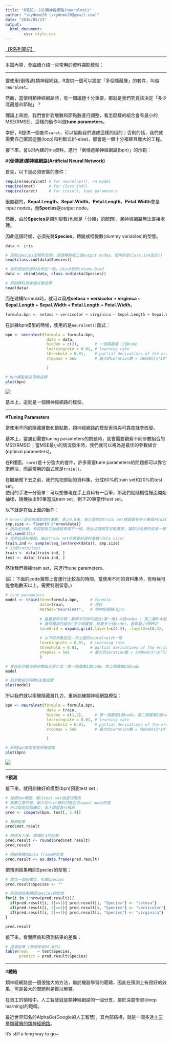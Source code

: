 ```yaml
---
title: "R筆記--(8)類神經網路(neuralnet)"
author: "skydome20 (skydome20@gmail.com)"
date: "2016/05/23"
output: 
  html_document:
        css: style.css
---
```


<a href="http://rpubs.com/skydome20/Table" target="_blank">【R系列筆記】</a>  

------
  
本篇內容，會繼續介紹一些常用的資料探勘模型：   
   
------
   

要使用(倒傳遞)類神經網路，R提供一個可以設定「多個隱藏層」的套件，叫做`neuralnet`。    

然而，當使用類神經網路時，有一個議題十分重要，那就是我們究竟該決定「多少隱藏層和節點」？   

理論上來說，我們會針對層數和節點數進行調整，看怎麼樣的組合會有最小的MSE(RMSE)，這樣的動作叫做**tune parameters**。   

幸好，R提供一個套件`caret`，可以協助我們達成這樣的目的；否則的話，我們就需要自己撰寫迴圈(loop)和判斷式(if-else)，那會是一個十分複雜且龐大的工程。   

接下來，會以R內建的iris資料，進行「倒傳遞類神經網路(bpn)」的示範：

#**(倒傳遞)類神經網路(Artificial Neural Network)**   

首先，以下是必須安裝的套件：
```r
require(neuralnet) # for neuralnet(), nn model
require(nnet)      # for class.ind()
require(caret)     # for train(), tune parameters

```

很直觀的，**Sepal.Length、Sepal.Width、Petal.Length、Petal.Width**會是input nodes，而**Species**是output node。

然而，由於**Species**是類別變數(也就是「分類」的問題)，類神經網路無法直接處理。   

因此這個時候，必須先將**Species**，轉變成啞變數(dummy variables)的型態。

```r
data <- iris

# 因為Species是類別型態，這邊轉換成三個output nodes，使用的是class.ind函式()
head(class.ind(data$Species))

# 並和原始的資料合併在一起，cbind意即column-bind
data <- cbind(data, class.ind(data$Species))

# 原始資料就會變成像這樣
head(data)
```

而在建構formula時，就可以寫成**setosa + versicolor + virginica ~ Sepal.Length + Sepal.Width + Petal.Length + Petal.Width**。

```r
formula.bpn <- setosa + versicolor + virginica ~ Sepal.Length + Sepal.Width + Petal.Length + Petal.Width
```

在訓練bpn模型的時候，使用的是`neuralnet()`函式：

```r
bpn <- neuralnet(formula = formula.bpn, 
                  data = data,
                  hidden = c(2),       # 一個隱藏層：2個node
                  learningrate = 0.01, # learning rate
                  threshold = 0.01,    # partial derivatives of the error function, a stopping criteria
                  stepmax = 5e5        # 最大的ieration數 = 500000(5*10^5)

                  )

# bpn模型會長得像這樣
plot(bpn)
```
<img src="1.png">   

基本上，這就是一個類神經網路的模型。

------

#**Tuning Parameters**   

當使用不同的隱藏層數和節點數，類神經網路的模型表現與可靠度就會改變。   

基本上，當遇到需要tuning parameters的問題時，就會需要觀察不同參數組合的MSE(RMSE)；當MSE最小的情況發生時，我們就可以視為是最佳的參數組合(optimal parameters)。   

在R裡面，`caret`是十分強大的套件，許多需要tune parameters的問題都可以靠它來解決，而最常用的函式就是`train()`。   

在繼續做下去之前，我們先把原始的資料集，分成80%的train set和20%的test set。   
使用的手法十分簡單：可以想像現在手上資料有一百筆，那我們就隨機從裡面開始抽樣，隨機抽出80筆當成train set，剩下20筆當作test set。   

以下就是在做上面的動作：   

```r
# nrow()是用來擷取資料筆數，乘上0.8後，表示我們的train set裡面要有多少筆資料(data size)
smp.size <- floor(0.8*nrow(data)) 
# 因為是抽樣，有可能每次抽樣結果都不一樣，因此這裡規定好亂數表，讓每次抽樣的結果一樣
set.seed(131)                     
# 從原始資料裡面，抽出train set所需要的資料筆數(data size)
train.ind <- sample(seq_len(nrow(data)), smp.size)
# 分成train/test
train <- data[train.ind, ]
test <- data[-train.ind, ]
```

然後我們根據train set，來進行tune parameters。   

(註：下面的code實際上會運行比較長的時間，當使用不同的資料集時，有時候可能會跑數天以上，需要特別留意。)   

```r
# tune parameters
model <- train(form=formula.bpn,     # formula
               data=train,           # 資料
               method="neuralnet",   # 類神經網路(bpn)
               
               # 最重要的步驟：觀察不同排列組合(第一層1~4個nodes ; 第二層0~4個nodes)
               # 看何種排列組合(多少隱藏層、每層多少個node)，會有最小的RMSE
               tuneGrid = expand.grid(.layer1=c(1:4), .layer2=c(0:4), .layer3=c(0)),               
               
               # 以下的參數設定，和上面的neuralnet內一樣
               learningrate = 0.01,  # learning rate
               threshold = 0.01,     # partial derivatives of the error function, a stopping criteria
               stepmax = 5e5         # 最大的ieration數 = 500000(5*10^5)
               )

# 會告訴你最佳的參數組合是什麼：第一隱藏層1個node，第二隱藏層2個node
model

# 把參數組合和RMSE畫成圖
plot(model)
```
   
所以我們就以兩層隱藏層(1,2)，重新訓練類神經網路模型：

```r
bpn <- neuralnet(formula = formula.bpn, 
                  data = train,
                  hidden = c(1,2),     # 第一隱藏層1個node，第二隱藏層2個nodes
                  learningrate = 0.01, # learning rate
                  threshold = 0.01,    # partial derivatives of the error function, a stopping criteria
                  stepmax = 5e5        # 最大的ieration數 = 500000(5*10^5)

                  )

# 新的bpn模型會長得像這樣
plot(bpn)
```

<img src="2.png">   


------


#**預測**   

接下來，就用訓練好的模型(bpn)預測test set：

```r
# 使用bpn模型，輸入test set後進行預測
# 需要注意的是，輸入的test資料只能包含input node的值
# 所以取前四個欄位，丟入模型進行預測
pred <- compute(bpn, test[, 1:4])  

# 預測結果
pred$net.result

# 四捨五入後，變成0/1的狀態
pred.result <- round(pred$net.result)
pred.result

# 把結果轉成data frame的型態
pred.result <- as.data.frame(pred.result)

```

把預測結果轉回Species的型態：

```r
# 建立一個新欄位，叫做Species
pred.result$Species <- ""

# 把預測結果轉回Species的型態
for(i in 1:nrow(pred.result)){
  if(pred.result[i, 1]==1){ pred.result[i, "Species"] <- "setosa"}
  if(pred.result[i, 2]==1){ pred.result[i, "Species"] <- "versicolor"}
  if(pred.result[i, 3]==1){ pred.result[i, "Species"] <- "virginica"}
}

pred.result

```

接下來，看實際值和預測結果的差異：

```r
# 混淆矩陣 (預測率有96.67%)
table(real    = test$Species, 
      predict = pred.result$Species)

```


------
   
#**總結**  

類神經網路是一個很強大的方法，屬於機器學習的範疇，因此在預測上有很好的效果，可是最大的問題則是難以解釋。   
   
在資工的領域中，人工智慧就是類神經網路的一個分支，屬於深度學習(deep learning)的範疇。   
   

最近世界知名的AlphaGo(Google的人工智慧)，其內部結構，就是一個多達<a href="http://www.bnext.com.tw/article/view/id/38923" target="_blank">十三層隱藏層的類神經網路</a>。  

It's still a long way to go~   
   


